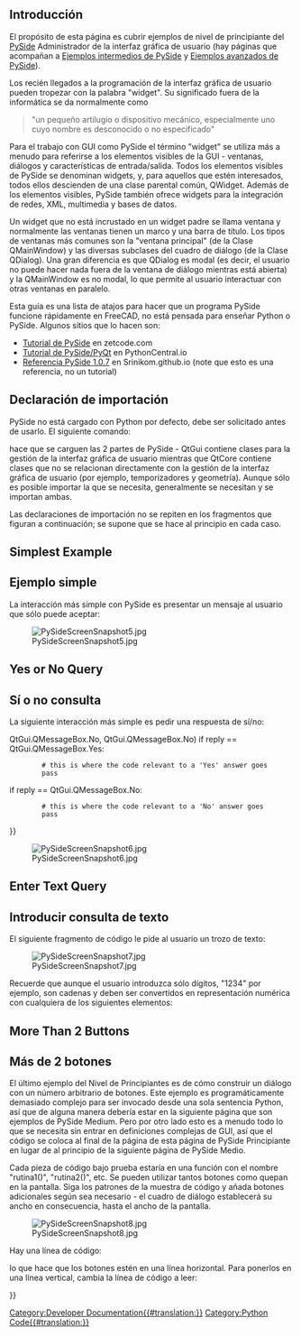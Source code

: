 <languages/>

<span id="Introduction"></span>
==Introducción==

El propósito de esta página es cubrir ejemplos de nivel de principiante del [[PySide/es|PySide]] Administrador de la interfaz gráfica de usuario (hay páginas que acompañan a [[PySide_Intermediate_Examples/es|Ejemplos intermedios de PySide]] y [[PySide_Advanced_Examples/es|Ejemplos avanzados de PySide]]).

<div class="mw-translate-fuzzy">
Los recién llegados a la programación de la interfaz gráfica de usuario pueden tropezar con la palabra "widget". Su significado fuera de la informática se da normalmente como
</div>

<blockquote>"un pequeño artilugio o dispositivo mecánico, especialmente uno cuyo nombre es desconocido o no especificado"</blockquote>

Para el trabajo con GUI como PySide el término "widget" se utiliza más a menudo para referirse a los elementos visibles de la GUI - ventanas, diálogos y características de entrada/salida. Todos los elementos visibles de PySide se denominan widgets, y, para aquellos que estén interesados, todos ellos descienden de una clase parental común, QWidget. Además de los elementos visibles, PySide también ofrece widgets para la integración de redes, XML, multimedia y bases de datos.

Un widget que no está incrustado en un widget padre se llama ventana y normalmente las ventanas tienen un marco y una barra de título. Los tipos de ventanas más comunes son la "ventana principal" (de la Clase QMainWindow) y las diversas subclases del cuadro de diálogo (de la Clase QDialog). Una gran diferencia es que QDialog es modal (es decir, el usuario no puede hacer nada fuera de la ventana de diálogo mientras está abierta) y la QMainWindow es no modal, lo que permite al usuario interactuar con otras ventanas en paralelo.

<div class="mw-translate-fuzzy">
Esta guía es una lista de atajos para hacer que un programa PySide funcione rápidamente en FreeCAD, no está pensada para enseñar Python o PySide. Algunos sitios que lo hacen son:
* [http://zetcode.com/gui/pysidetutorial/ Tutorial de PySide] en zetcode.com
* [http://www.pythoncentral.io/series/python-pyside-pyqt-tutorial/ Tutorial de PySide/PyQt] en PythonCentral.io
* [http://srinikom.github.io/ Referencia PySide 1.0.7] en Srinikom.github.io (note que esto es una referencia, no un tutorial)
</div>

<span id="Import_statement"></span>
==Declaración de importación==

PySide no está cargado con Python por defecto, debe ser solicitado antes de usarlo. El siguiente comando:

{{Code|code=
from PySide import QtCore
from PySide import QtGui
}}

hace que se carguen las 2 partes de PySide - QtGui contiene clases para la gestión de la interfaz gráfica de usuario mientras que QtCore contiene clases que no se relacionan directamente con la gestión de la interfaz gráfica de usuario (por ejemplo, temporizadores y geometría). Aunque sólo es posible importar la que se necesita, generalmente se necesitan y se importan ambas.

Las declaraciones de importación no se repiten en los fragmentos que figuran a continuación; se supone que se hace al principio en cada caso.

<div lang="en" dir="ltr" class="mw-content-ltr">
==Simplest Example==
</div>

<div class="mw-translate-fuzzy">
==Ejemplo simple==
La interacción más simple con PySide es presentar un mensaje al usuario que sólo puede aceptar:
</div>

{{Code|code=
reply = QtGui.QMessageBox.information(None,"","Houston, we have a problem")
}}

[[File:PySideScreenSnapshot5.jpg]]

<div lang="en" dir="ltr" class="mw-content-ltr">
==Yes or No Query==
</div>

<div class="mw-translate-fuzzy">
==Sí o no consulta==
La siguiente interacción más simple es pedir una respuesta de sí/no:
</div>

{{Code|code=
reply = QtGui.QMessageBox.question(None, "", "This is your chance to answer, what do you think?",
         QtGui.QMessageBox.Yes {{!}} QtGui.QMessageBox.No, QtGui.QMessageBox.No)
if reply == QtGui.QMessageBox.Yes:
         # this is where the code relevant to a 'Yes' answer goes
         pass
if reply == QtGui.QMessageBox.No:
         # this is where the code relevant to a 'No' answer goes
         pass
}}

[[File:PySideScreenSnapshot6.jpg]]

<div lang="en" dir="ltr" class="mw-content-ltr">
==Enter Text Query==
</div>

<div class="mw-translate-fuzzy">
==Introducir consulta de texto==
El siguiente fragmento de código le pide al usuario un trozo de texto:
</div>

{{Code|code=
reply = QtGui.QInputDialog.getText(None, "Ouija Central","Enter your thoughts for the day:")
if reply[1]:
	# user clicked OK
	replyText = reply[0]
else:
	# user clicked Cancel
	replyText = reply[0] # which will be "" if they clicked Cancel
}}

[[File:PySideScreenSnapshot7.jpg]]

Recuerde que aunque el usuario introduzca sólo dígitos, "1234" por ejemplo, son cadenas y deben ser convertidos en representación numérica con cualquiera de los siguientes elementos:

{{Code|code=
anInteger = int(userInput) # to convert to an integer from a string representation

aFloat = float(userInput) # to convert to a float from a string representation
}}

<div lang="en" dir="ltr" class="mw-content-ltr">
==More Than 2 Buttons==
</div>

<div class="mw-translate-fuzzy">
==Más de 2 botones==
El último ejemplo del Nivel de Principiantes es de cómo construir un diálogo con un número arbitrario de botones. Este ejemplo es programáticamente demasiado complejo para ser invocado desde una sola sentencia Python, así que de alguna manera debería estar en la siguiente página que son ejemplos de PySide Medium. Pero por otro lado esto es a menudo todo lo que se necesita sin entrar en definiciones complejas de GUI, así que el código se coloca al final de la página de esta página de PySide Principiante en lugar de al principio de la siguiente página de PySide Medio.
</div>

{{Code|code=
from PySide import QtGui, QtCore

class MyButtons(QtGui.QDialog):
	""""""
	def __init__(self):
		super(MyButtons, self).__init__()
		self.initUI()
	def initUI(self):      
		option1Button = QtGui.QPushButton("Option 1")
		option1Button.clicked.connect(self.onOption1)
		option2Button = QtGui.QPushButton("Option 2")
		option2Button.clicked.connect(self.onOption2)
		option3Button = QtGui.QPushButton("Option 3")
		option3Button.clicked.connect(self.onOption3)
		option4Button = QtGui.QPushButton("Option 4")
		option4Button.clicked.connect(self.onOption4)
		option5Button = QtGui.QPushButton("Option 5")
		option5Button.clicked.connect(self.onOption5)
		#
		buttonBox = QtGui.QDialogButtonBox()
		buttonBox = QtGui.QDialogButtonBox(QtCore.Qt.Horizontal)
		buttonBox.addButton(option1Button, QtGui.QDialogButtonBox.ActionRole)
		buttonBox.addButton(option2Button, QtGui.QDialogButtonBox.ActionRole)
		buttonBox.addButton(option3Button, QtGui.QDialogButtonBox.ActionRole)
		buttonBox.addButton(option4Button, QtGui.QDialogButtonBox.ActionRole)
		buttonBox.addButton(option5Button, QtGui.QDialogButtonBox.ActionRole)
		#
		mainLayout = QtGui.QVBoxLayout()
		mainLayout.addWidget(buttonBox)
		self.setLayout(mainLayout)
		# define window		xLoc,yLoc,xDim,yDim
		self.setGeometry(	250, 250, 0, 50)
		self.setWindowTitle("Pick a Button")
		self.setWindowFlags(QtCore.Qt.WindowStaysOnTopHint)
	def onOption1(self):
		self.retStatus = 1
		self.close()
	def onOption2(self):
		self.retStatus = 2
		self.close()
	def onOption3(self):
		self.retStatus = 3
		self.close()
	def onOption4(self):
		self.retStatus = 4
		self.close()
	def onOption5(self):
		self.retStatus = 5
		self.close()

def routine1():
	print ('routine 1')

form = MyButtons()
form.exec_()
if form.retStatus==1:
	routine1()
elif form.retStatus==2:
	routine2()
elif form.retStatus==3:
	routine3()
elif form.retStatus==4:
	routine4()
elif form.retStatus==5:
	routine5()
}}

Cada pieza de código bajo prueba estaría en una función con el nombre "rutina1()", "rutina2()", etc. Se pueden utilizar tantos botones como quepan en la pantalla. Siga los patrones de la muestra de código y añada botones adicionales según sea necesario - el cuadro de diálogo establecerá su ancho en consecuencia, hasta el ancho de la pantalla.

[[File:PySideScreenSnapshot8.jpg]]

Hay una línea de código:

{{Code|code=
buttonBox = QtGui.QDialogButtonBox(QtCore.Qt.Horizontal)
}}

lo que hace que los botones estén en una línea horizontal. Para ponerlos en una línea vertical, cambia la línea de código a leer:

{{Code|code=
buttonBox = QtGui.QDialogButtonBox(QtCore.Qt.Vertical)
}}


{{Powerdocnavi{{#translation:}}}}
[[Category:Developer Documentation{{#translation:}}]]
[[Category:Python Code{{#translation:}}]]